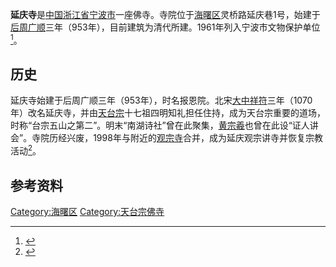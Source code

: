 {{文物保护单位
| 级别 = 市县级
| 省名 = 浙江省
| 市/县名 = 宁波市
| 图片 = 
| 名称 = 延庆寺
| 编号 = 
| 分类 = 古建筑及历史纪念建筑物
| 时代 = [[清朝|清]]
| 所在 = [[宁波市|宁波市]][[海曙区|海曙区]]
| 登录 = 1961年
}}
'''延庆寺'''是[[中国|中国]][[浙江省|浙江省]][[宁波市|宁波市]]一座佛寺。寺院位于[[海曙区|海曙区]]灵桥路延庆巷1号，始建于[[后周|后周]][[广顺|广顺]]三年（953年），目前建筑为清代所建。1961年列入宁波市文物保护单位<ref>{{cite web|url=http://www.nbwb.net/pd_wwbh/info.aspx?Id=906&type=2|title=延庆寺|publisher=宁波文化遗产保护网|date=2012-04-03|accessdate=2013-08-14|archive-date=2020-12-21|archive-url=https://web.archive.org/web/20201221135431/http://www.nbwb.net/pd_wwbh/info.aspx?Id=906&type=2}}</ref>。

== 历史 ==
延庆寺始建于后周广顺三年（953年），时名报恩院。北宋[[大中祥符|大中祥符]]三年（1070年）改名延庆寺，并由[[天台宗|天台宗]]十七祖四明知礼担任住持，成为天台宗重要的道场，时称“台宗五山之第二”。明末“南湖诗社”曾在此聚集，[[黄宗羲|黄宗羲]]也曾在此设“证人讲会”。寺院历经兴废，1998年与附近的[[观宗寺_(宁波)|观宗寺]]合并，成为延庆观宗讲寺并恢复宗教活动<ref>{{cite web|url=http://www.nbgzjs.com/Page.asp?id=1&class=6|title=寺院介绍|publisher=宁波观宗讲寺|accessdate=2013-08-14|archive-url=https://web.archive.org/web/20161113175749/http://nbgzjs.com/Page.asp?id=1&class=6|archive-date=2016-11-13|dead-url=yes}}</ref>。

== 参考资料 ==
{{reflist}}
{{Ningbo-stub}}
[[Category:海曙区|Category:海曙区]]
[[Category:天台宗佛寺|Category:天台宗佛寺]]